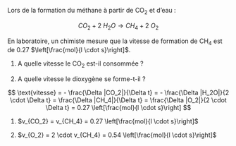 ::: {.Exercise data-latex=""}

Lors de la formation du méthane à partir de CO~2~ et d'eau :

$$ CO_2 + 2\ H_2O \rightarrow CH_4 + 2\ O_2 $$

En laboratoire, un chimiste mesure que la vitesse de formation de CH~4~ est de 0.27 $\left[\frac{mol}{l \cdot s}\right]$.

1. A quelle vitesse le CO~2~ est-il consommée ?
\vspace{\stretch{1}}

2. A quelle vitesse le dioxygène se forme-t-il ?
\vspace{\stretch{1}}

:::

::: {.Answer data-latex=""}

$$
\text{vitesse} = - \frac{\Delta |CO_2|}{\Delta t} = - \frac{\Delta |H_2O|}{2 \cdot \Delta t} = \frac{\Delta |CH_4|}{\Delta t} = \frac{\Delta |O_2|}{2 \cdot \Delta t} = 0.27 \left[\frac{mol}{l \cdot s}\right]
$$

1. $v_{CO_2} = v_{CH_4} = 0.27 \left[\frac{mol}{l \cdot s}\right]$

2. $v_{O_2} = 2 \cdot v_{CH_4} = 0.54 \left[\frac{mol}{l \cdot s}\right]$

:::
